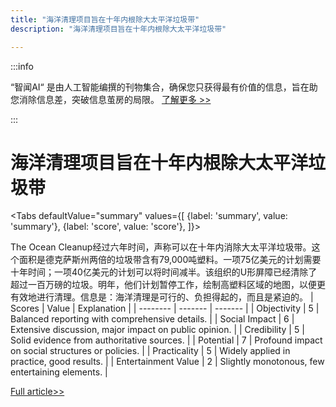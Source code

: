 ```yaml
---
title: "海洋清理项目旨在十年内根除大太平洋垃圾带"
description: "海洋清理项目旨在十年内根除大太平洋垃圾带"

---
```



:::info

“智闻AI“ 是由人工智能编撰的刊物集合，确保您只获得最有价值的信息，旨在助您消除信息差，突破信息茧房的局限。  [了解更多 >>](/)

:::

# 海洋清理项目旨在十年内根除大太平洋垃圾带


<Tabs
	defaultValue="summary"
	values={[
	{label: 'summary', value: 'summary'},
	{label: 'score', value: 'score'},
]}>
<TabItem value="summary">


The Ocean Cleanup经过六年时间，声称可以在十年内消除大太平洋垃圾带。这个面积是德克萨斯州两倍的垃圾带含有79,000吨塑料。一项75亿美元的计划需要十年时间；一项40亿美元的计划可以将时间减半。该组织的U形屏障已经清除了超过一百万磅的垃圾。明年，他们计划暂停工作，绘制高塑料区域的地图，以便更有效地进行清理。信息是：海洋清理是可行的、负担得起的，而且是紧迫的。
</TabItem>
<TabItem value="score">
	| Scores     | Value   | Explanation |
	| -------- | ------- | ------- |
	| Objectivity  | 5    | Balanced reporting with comprehensive details.    |
	| Social Impact | 6     | Extensive discussion, major impact on public opinion.    |
	| Credibility    | 5    | Solid evidence from authoritative sources.    |
	| Potential    | 7    | Profound impact on social structures or policies.    |
	| Practicality    | 5    | Widely applied in practice, good results.    |
	| Entertainment Value    | 2    | Slightly monotonous, few entertaining elements.    |
</TabItem>
</Tabs>

[Full article>>](https://news.slashdot.org/story/24/09/09/012221/great-pacific-garbage-patch-can-be-cleaned-within-10-years-says-ocean-cleanup-project?utm_source=rss1.0mainlinkanon&utm_medium=feed)
